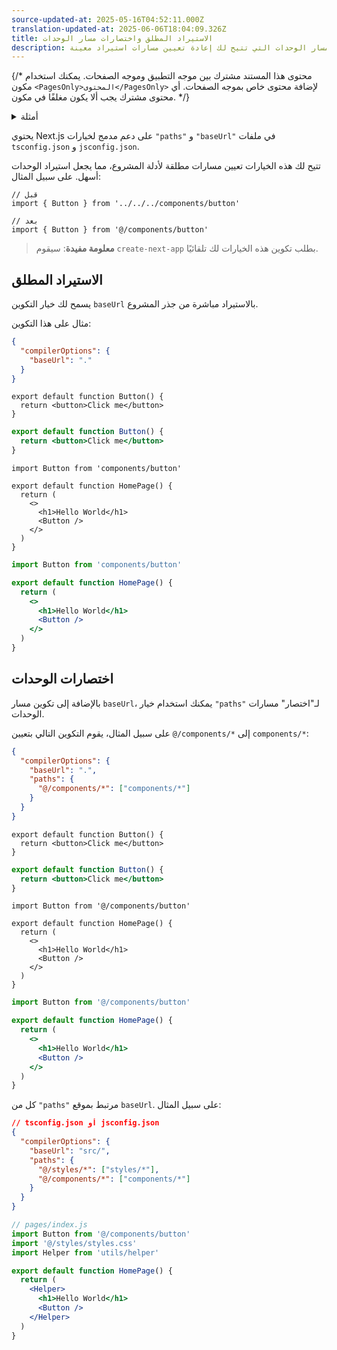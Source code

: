 ```yaml
---
source-updated-at: 2025-05-16T04:52:11.000Z
translation-updated-at: 2025-06-06T18:04:09.326Z
title: الاستيراد المطلق واختصارات مسار الوحدات
description: تكوين اختصارات مسار الوحدات التي تتيح لك إعادة تعيين مسارات استيراد معينة.
---
```


{/* محتوى هذا المستند مشترك بين موجه التطبيق وموجه الصفحات. يمكنك استخدام مكون `<PagesOnly>المحتوى</PagesOnly>` لإضافة محتوى خاص بموجه الصفحات. أي محتوى مشترك يجب ألا يكون مغلفًا في مكون. */}

<details>
  <summary>أمثلة</summary>

- [الاستيراد المطلق والاختصارات](https://github.com/vercel/next.js/tree/canary/examples/with-absolute-imports)

</details>

يحتوي Next.js على دعم مدمج لخيارات `"paths"` و `"baseUrl"` في ملفات `tsconfig.json` و `jsconfig.json`.

تتيح لك هذه الخيارات تعيين مسارات مطلقة لأدلة المشروع، مما يجعل استيراد الوحدات أسهل. على سبيل المثال:

```tsx
// قبل
import { Button } from '../../../components/button'

// بعد
import { Button } from '@/components/button'
```

> **معلومة مفيدة**: سيقوم `create-next-app` بطلب تكوين هذه الخيارات لك تلقائيًا.

## الاستيراد المطلق

يسمح لك خيار التكوين `baseUrl` بالاستيراد مباشرة من جذر المشروع.

مثال على هذا التكوين:

```json filename="tsconfig.json أو jsconfig.json"
{
  "compilerOptions": {
    "baseUrl": "."
  }
}
```

```tsx filename="components/button.tsx" switcher
export default function Button() {
  return <button>Click me</button>
}
```

```jsx filename="components/button.js" switcher
export default function Button() {
  return <button>Click me</button>
}
```

```tsx filename="app/page.tsx" switcher
import Button from 'components/button'

export default function HomePage() {
  return (
    <>
      <h1>Hello World</h1>
      <Button />
    </>
  )
}
```

```jsx filename="app/page.js" switcher
import Button from 'components/button'

export default function HomePage() {
  return (
    <>
      <h1>Hello World</h1>
      <Button />
    </>
  )
}
```

## اختصارات الوحدات

بالإضافة إلى تكوين مسار `baseUrl`، يمكنك استخدام خيار `"paths"` لـ"اختصار" مسارات الوحدات.

على سبيل المثال، يقوم التكوين التالي بتعيين `@/components/*` إلى `components/*`:

```json filename="tsconfig.json أو jsconfig.json"
{
  "compilerOptions": {
    "baseUrl": ".",
    "paths": {
      "@/components/*": ["components/*"]
    }
  }
}
```

```tsx filename="components/button.tsx" switcher
export default function Button() {
  return <button>Click me</button>
}
```

```jsx filename="components/button.js" switcher
export default function Button() {
  return <button>Click me</button>
}
```

```tsx filename="app/page.tsx" switcher
import Button from '@/components/button'

export default function HomePage() {
  return (
    <>
      <h1>Hello World</h1>
      <Button />
    </>
  )
}
```

```jsx filename="app/page.js" switcher
import Button from '@/components/button'

export default function HomePage() {
  return (
    <>
      <h1>Hello World</h1>
      <Button />
    </>
  )
}
```

كل من `"paths"` مرتبط بموقع `baseUrl`. على سبيل المثال:

```json
// tsconfig.json أو jsconfig.json
{
  "compilerOptions": {
    "baseUrl": "src/",
    "paths": {
      "@/styles/*": ["styles/*"],
      "@/components/*": ["components/*"]
    }
  }
}
```

```jsx
// pages/index.js
import Button from '@/components/button'
import '@/styles/styles.css'
import Helper from 'utils/helper'

export default function HomePage() {
  return (
    <Helper>
      <h1>Hello World</h1>
      <Button />
    </Helper>
  )
}
```